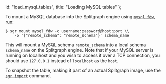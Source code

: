   id: "load_mysql_tables",
  title: "Loading MySQL tables"
};

To mount a MySQL database into the Splitgraph engine using [`mysql_fdw`](https://github.com/EnterpriseDB/mysql_fdw), run:

```
$ sgr mount mysql_fdw -c username:password@host:port \\
    -o '{"remote_schema": "remote_schema"}' schema_name
```

This will mount a MySQL schema `remote_schema` into a local schema `schema_name` on the
Splitgraph engine. Note that if your MySQL server is running on localhost and you wish to
access it over a TCP connection, you should use `127.0.0.1` instead of `localhost` as the `host`.

To snapshot the table, making it part of an actual Splitgraph image, use the [`sgr import`](../../sgr/image_management_creation/import) command.
